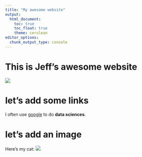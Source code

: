 ```yaml
---
title: "My awesome website"
output: 
  html_document:
    toc: true
    toc_float: true
    theme: cerulean
editor_options: 
  chunk_output_type: console
---
```


# This is Jeff's awesome website

![](https://media.giphy.com/media/drXGoW1iudhKw/giphy.gif)

# let's add some links

I often use [google](https://www.google.com) to do **data sciences**.

# let's add an image

Here's my cat:
![](image/IMG_4521.jpeg)